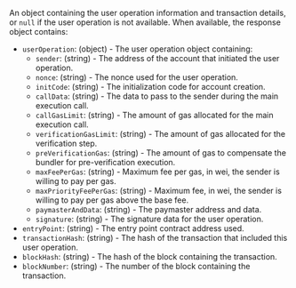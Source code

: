 An object containing the user operation information and transaction details, or `null` if the user
operation is not available. When available, the response object contains:

- `userOperation`: (object) - The user operation object containing:
  - `sender`: (string) - The address of the account that initiated the user operation.
  - `nonce`: (string) - The nonce used for the user operation.
  - `initCode`: (string) - The initialization code for account creation.
  - `callData`: (string) - The data to pass to the sender during the main execution call.
  - `callGasLimit`: (string) - The amount of gas allocated for the main execution call.
  - `verificationGasLimit`: (string) - The amount of gas allocated for the verification step.
  - `preVerificationGas`: (string) - The amount of gas to compensate the bundler for pre-verification execution.
  - `maxFeePerGas`: (string) - Maximum fee per gas, in wei, the sender is willing to pay per gas.
  - `maxPriorityFeePerGas`: (string) - Maximum fee, in wei, the sender is willing to pay per gas above
      the base fee.
  - `paymasterAndData`: (string) - The paymaster address and data.
  - `signature`: (string) - The signature data for the user operation.
- `entryPoint`: (string) - The entry point contract address used.
- `transactionHash`: (string) - The hash of the transaction that included this user operation.
- `blockHash`: (string) - The hash of the block containing the transaction.
- `blockNumber`: (string) - The number of the block containing the transaction.
